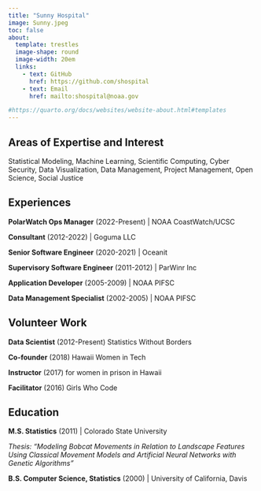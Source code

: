 ```yaml
---
title: "Sunny Hospital"
image: Sunny.jpeg
toc: false
about: 
  template: trestles
  image-shape: round
  image-width: 20em
  links:
    - text: GitHub
      href: https://github.com/shospital
    - text: Email
      href: mailto:shospital@noaa.gov

#https://quarto.org/docs/websites/website-about.html#templates
---
```



## Areas of Expertise and Interest
Statistical Modeling, Machine Learning, Scientific Computing, Cyber Security,
Data Visualization, Data Management, Project Management, Open Science, Social Justice


## Experiences

**PolarWatch Ops Manager** (2022-Present) | NOAA CoastWatch/UCSC

**Consultant** (2012-2022) | Goguma LLC

**Senior Software Engineer** (2020-2021) | Oceanit

**Supervisory Software Engineer** (2011-2012) | ParWinr Inc

**Application Developer** (2005-2009) | NOAA PIFSC

**Data Management Specialist** (2002-2005) | NOAA PIFSC

## Volunteer Work

**Data Scientist** (2012-Present) Statistics Without Borders

**Co-founder** (2018) Hawaii Women in Tech

**Instructor** (2017) for women in prison in Hawaii

**Facilitator** (2016) Girls Who Code 


## Education

**M.S. Statistics** (2011) | Colorado State University

*Thesis: "Modeling Bobcat Movements in Relation to Landscape Features Using Classical Movement Models and Artificial Neural Networks with Genetic Algorithms"*

**B.S. Computer Science, Statistics** (2000)  | University of California, Davis 
